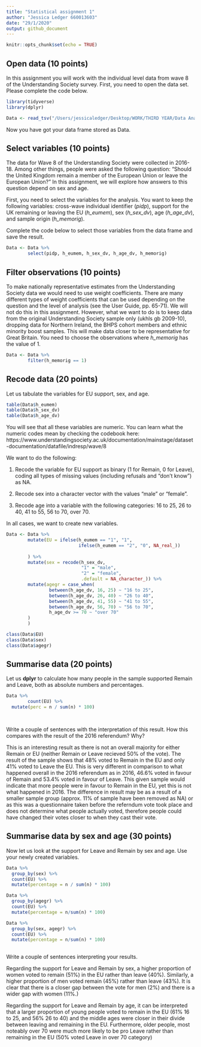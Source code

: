 ```yaml
---
title: "Statistical assignment 1"
author: "Jessica Ledger 660013603"
date: "29/1/2020"
output: github_document
---
```


```r
knitr::opts_chunk$set(echo = TRUE)
```

## Open data (10 points)

In this assignment you will work with the individual level data from wave 8 of the Understanding Society survey. First, you need to open the data set. Please complete the code below.

```r
library(tidyverse)
library(dplyr)

Data <- read_tsv("/Users/jessicaledger/Desktop/WORK/THIRD YEAR/Data Analysis III/data2020/data/UKDA-6614-tab/tab/ukhls_w8/h_indresp.tab")
```

Now you have got your data frame stored as Data. 

## Select variables (10 points)

The data for Wave 8 of the Understanding Society were collected in 2016-18. Among other things, people were asked the following question: "Should the United Kingdom remain a member of the European Union or leave the European Union?" In this assignment, we will explore how answers to this question depend on sex and age.

First, you need to select the variables for the analysis. You want to keep the following variables: cross-wave individual identifier (*pidp*), support for the UK remaining or leaving the EU (*h_eumem*), sex (*h_sex_dv*), age (*h_age_dv*), and sample origin (*h_memorig*).

Complete the code below to select those variables from the data frame and save the result.

```r
Data <- Data %>%
        select(pidp, h_eumem, h_sex_dv, h_age_dv, h_memorig)
```

## Filter observations (10 points)

To make nationally representative estimates from the Understanding Society data we would need to use weight coefficients. There are many different types of weight coefficients that can be used depending on the question and the level of analysis (see the User Guide, pp. 65-71). We will not do this in this assignment. However, what we want to do is to keep data from the original Understanding Society sample only (ukhls gb 2009-10), dropping  data for Northern Ireland, the BHPS cohort members and ethnic minority boost samples. This will make data closer to be representative for Great Britain. You need to choose the observations where *h_memorig* has the value of 1.

```r
Data <- Data %>%
        filter(h_memorig == 1)
```

## Recode data (20 points)

Let us tabulate the variables for EU support, sex, and age.

```r
table(Data$h_eumem)
table(Data$h_sex_dv)
table(Data$h_age_dv)

```

You will see that all these variables are numeric. You can learn what the numeric codes mean by checking the codebook here: https://www.understandingsociety.ac.uk/documentation/mainstage/dataset-documentation/datafile/indresp/wave/8

We want to do the following:

1) Recode the variable for EU support as binary (1 for Remain, 0 for Leave), coding all types of missing values (including refusals and "don't know") as NA.

2) Recode sex into a character vector with the values "male" or "female".

3) Recode age into a variable with the following categories: 16 to 25, 26 to 40, 41 to 55, 56 to 70, over 70.

In all cases, we want to create new variables.

```r

Data <- Data %>%
        mutate(EU = ifelse(h_eumem == "1", "1",
                           ifelse(h_eumem == "2", "0", NA_real_))
      
        ) %>%
        mutate(sex = recode(h_sex_dv,
                            "1" = "male",
                            "2" = "female",
                            .default = NA_character_)) %>%
        mutate(agegr = case_when(
                between(h_age_dv, 16, 25) ~ "16 to 25",
                between(h_age_dv, 26, 40) ~ "26 to 40",
                between(h_age_dv, 41, 55) ~ "41 to 55",
                between(h_age_dv, 56, 70) ~ "56 to 70",
                h_age_dv >= 70 ~ "over 70"
        )
        )

class(Data$EU)
class(Data$sex)
class(Data$agegr)


```

## Summarise data (20 points)

Let us **dplyr** to calculate how many people in the sample supported Remain and Leave, both as absolute numbers and percentages.

```r


Data %>%
        count(EU) %>%
  mutate(perc = n / sum(n) * 100)

        
```

Write a couple of sentences with the interpretation of this result. How this compares with the result of the 2016 referendum? Why?

This is an interesting result as there is not an overall majority for either Remain or EU (neither Remain or Leave recieved 50% of the vote). The result of the sample shows that 48% voted to Remain in the EU and only 41% voted to Leave the EU. This is very different in comparison to what happened overall in the 2016 referendum as in 2016, 46.6% voted in favour of Remain and 53.4% voted in favour of Leave. This given sample would indicate that more people were in favour to Remain in the EU, yet this is not what happened in 2016. The difference in result may be as a result of a smaller sample group (approx. 11% of sample have been removed as NA) or as this was a questionnaire taken before the referndum vote took place and does not determine what people actually voted, therefore people could have changed their votes closer to when they cast their vote.

## Summarise data by sex and age (30 points)

Now let us look at the support for Leave and Remain by sex and age. Use your newly created variables.


```r
Data %>%
  group_by(sex) %>%
  count(EU) %>%
  mutate(percentage = n / sum(n) * 100)

Data %>%
  group_by(agegr) %>%
  count(EU) %>%
  mutate(percentage = n/sum(n) * 100)

Data %>%
  group_by(sex, agegr) %>%
  count(EU) %>%
  mutate(percentage = n/sum(n) * 100)
        
```


Write a couple of sentences interpreting your results.

Regarding the support for Leave and Remain by sex, a higher proportion of women voted to remain (51%) in the EU rather than leave (40%). Similarly, a higher proportion of men voted remain (45%) rather than leave (43%). It is clear that there is a closer gap between the vote for men (2%) and there is a wider gap with women (11%.)

Regarding the support for Leave and Remain by age, it can be interpreted that a larger proportion of young people voted to remain in the EU (61% 16 to 25, and 56% 26 to 40) and the middle ages were closer in their divide between leaving and remaining in the EU. Furthermore, older people, most noteably over 70 were much more likely to be pro Leave rather than remaining in the EU (50% voted Leave in over 70 category)


